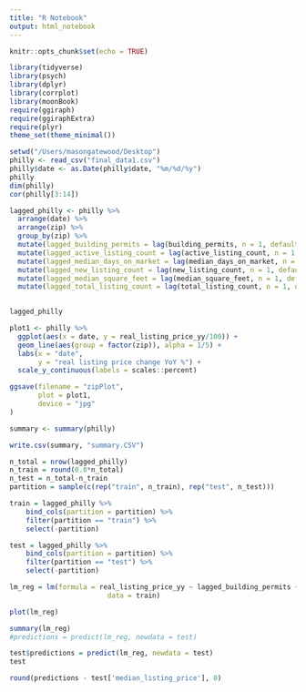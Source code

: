 ```yaml
---
title: "R Notebook"
output: html_notebook
---
```


```r
knitr::opts_chunk$set(echo = TRUE)

```

```r
library(tidyverse)
library(psych)
library(dplyr)
library(corrplot)
library(moonBook)
require(ggiraph)
require(ggiraphExtra)
require(plyr)
theme_set(theme_minimal())
```

```r
setwd("/Users/masongatewood/Desktop")
philly <- read_csv("final_data1.csv")
philly$date <- as.Date(philly$date, "%m/%d/%y")
philly
dim(philly)
cor(philly[3:14])
```


```r
lagged_philly <- philly %>%
  arrange(date) %>%
  arrange(zip) %>%
  group_by(zip) %>%
  mutate(lagged_building_permits = lag(building_permits, n = 1, default = NA))%>%
  mutate(lagged_active_listing_count = lag(active_listing_count, n = 1, default = NA))%>%
  mutate(lagged_median_days_on_market = lag(median_days_on_market, n = 1, default = NA))%>%
  mutate(lagged_new_listing_count = lag(new_listing_count, n = 1, default = NA))%>%
  mutate(lagged_median_square_feet = lag(median_square_feet, n = 1, default = NA))%>%
  mutate(lagged_total_listing_count = lag(total_listing_count, n = 1, default = NA))
  

lagged_philly

```

```r
plot1 <- philly %>% 
  ggplot(aes(x = date, y = real_listing_price_yy/100)) +
  geom_line(aes(group = factor(zip)), alpha = 1/5) +
  labs(x = "date",
       y = "real listing price change YoY %") +
  scale_y_continuous(labels = scales::percent)

ggsave(filename = "zipPlot",
       plot = plot1,
       device = "jpg"
)
```

```r
summary <- summary(philly)

write.csv(summary, "summary.CSV")
```


```r
n_total = nrow(lagged_philly)
n_train = round(0.8*n_total)
n_test = n_total-n_train
partition = sample(c(rep("train", n_train), rep("test", n_test)))

train = lagged_philly %>%
    bind_cols(partition = partition) %>%
    filter(partition == "train") %>%
    select(-partition)

test = lagged_philly %>%
    bind_cols(partition = partition) %>%
    filter(partition == "test") %>%
    select(-partition)


```


```r
lm_reg = lm(formula = real_listing_price_yy ~ lagged_building_permits + lagged_active_listing_count + lagged_median_days_on_market + lagged_median_square_feet,
                        data = train)
```

```r
plot(lm_reg)
```

```r
summary(lm_reg)
#predictions = predict(lm_reg, newdata = test)

test$predictions = predict(lm_reg, newdata = test)
test
```
```r
round(predictions - test['median_listing_price'], 0)
```




